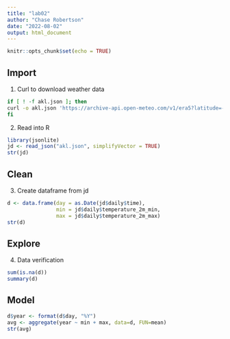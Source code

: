 ---
title: "lab02"
author: "Chase Robertson"
date: "2022-08-02"
output: html_document
---

```{r setup, include=FALSE}
knitr::opts_chunk$set(echo = TRUE)
```

## Import

1. Curl to download weather data
```{bash}
if [ ! -f akl.json ]; then
curl -o akl.json 'https://archive-api.open-meteo.com/v1/era5?latitude=-36.85&longitude=174.77&start_date=1980-01-01&end_date=2022-06-30&daily=temperature_2m_max,temperature_2m_min&timezone=Pacific%2FAuckland'
fi
```

2. Read into R
```{r}
library(jsonlite)
jd <- read_json("akl.json", simplifyVector = TRUE)
str(jd)
```

## Clean

3. Create dataframe from jd

```{r}
d <- data.frame(day = as.Date(jd$daily$time), 
                min = jd$daily$temperature_2m_min, 
                max = jd$daily$temperature_2m_max)
str(d)
```

## Explore

4. Data verification

```{r}
sum(is.na(d))
summary(d)
```

## Model

```{r}
d$year <- format(d$day, "%Y")
avg <- aggregate(year ~ min + max, data=d, FUN=mean)
str(avg)
```

